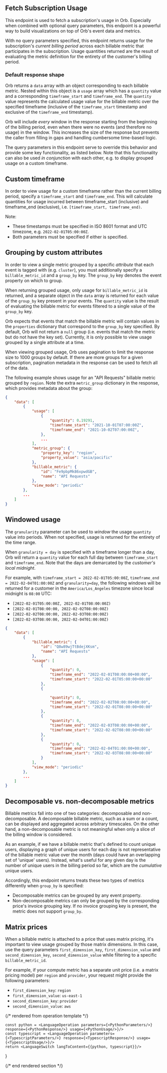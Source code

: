 ## Fetch Subscription Usage

This endpoint is used to fetch a subscription's usage in Orb. Especially when combined with optional query
parameters, this endpoint is a powerful way to build visualizations on top of Orb's event data and metrics.

With no query parameters specified, this endpoint returns usage for the subscription's _current billing period_
across each billable metric that participates in the subscription. Usage quantities returned are the result of
evaluating the metric definition for the entirety of the customer's billing period.

### Default response shape
Orb returns a `data` array with an object corresponding to each billable metric. Nested within this object is a
`usage` array which has a `quantity` value and a corresponding `timeframe_start` and `timeframe_end`.  The `quantity`
value represents the calculated usage value for the billable metric over the specified timeframe (inclusive of the
`timeframe_start` timestamp and exclusive of the `timeframe_end` timestamp).

Orb will include _every_ window in the response starting from the beginning of the billing period, even when there
were no events (and therefore no usage) in the window. This increases the size of the response but prevents the caller
from filling in gaps and handling cumbersome time-based logic.

The query parameters in this endpoint serve to override this behavior and provide some key functionality, as listed
below. Note that this functionality can also be used _in conjunction_ with each other, e.g. to display grouped usage
on a custom timeframe.

## Custom timeframe
In order to view usage for a custom timeframe rather than the current billing period, specify a `timeframe_start` and
`timeframe_end`. This will calculate quantities for usage incurred between timeframe_start (inclusive) and timeframe_end
(exclusive), i.e. `[timeframe_start, timeframe_end)`.

Note:
- These timestamps must be specified in ISO 8601 format and UTC timezone, e.g. `2022-02-01T05:00:00Z`.
- Both parameters must be specified if either is specified.

## Grouping by custom attributes
In order to view a single metric grouped by a specific _attribute_ that each event is tagged with (e.g. `cluster`), you
must additionally specify a `billable_metric_id` and a `group_by` key. The `group_by` key denotes the event property on
which to group.

When returning grouped usage, only usage for `billable_metric_id` is  returned, and a separate object in the `data` array
is returned for each value of the `group_by` key present in your events. The `quantity` value is the result of evaluating
the billable metric for events filtered to a single value of the `group_by` key.

Orb expects that events that match the billable metric will contain values in the `properties` dictionary that correspond
to the `group_by` key specified. By default, Orb will not return a `null` group (i.e. events that match the metric but
do not have the key set). Currently, it is only possible to view usage grouped by a single attribute at a time.

 When viewing grouped usage, Orb uses pagination to limit the response size to 1000 groups by default. If there are more
 groups for a given subscription, pagination metadata in the response can be used to fetch all of the data.

The following example shows usage for an "API Requests" billable metric grouped by `region`. Note the extra `metric_group`
dictionary in the response, which provides metadata about the group:

```json
{
    "data": [
        {
            "usage": [
                {
                    "quantity": 0.19291,
                    "timeframe_start": "2021-10-01T07:00:00Z",
                    "timeframe_end": "2021-10-02T07:00:00Z",
                },
                ...
            ],
            "metric_group": {
                "property_key": "region",
                "property_value": "asia/pacific"
            },
            "billable_metric": {
                "id": "Fe9pbpMk86xpwdGB",
                "name": "API Requests"
            },
            "view_mode": "periodic"
        },
        ...
    ]
}
```


## Windowed usage
The `granularity` parameter can be used to _window_ the usage `quantity` value into periods. When not specified, usage
is returned for the entirety of the time range.

When `granularity = day` is specified with a timeframe longer than a day, Orb will return a `quantity` value for each
full day between `timeframe_start` and `timeframe_end`. Note that the days are demarcated by the _customer's local midnight_.

For example, with `timeframe_start = 2022-02-01T05:00:00Z`, `timeframe_end = 2022-02-04T01:00:00Z` and `granularity=day`,
the following windows will be returned for a customer in the `America/Los_Angeles` timezone since local midnight is `08:00` UTC:
- `[2022-02-01T05:00:00Z, 2022-02-01T08:00:00Z)`
- `[2022-02-01T08:00:00, 2022-02-02T08:00:00Z)`
- `[2022-02-02T08:00:00, 2022-02-03T08:00:00Z)`
- `[2022-02-03T08:00:00, 2022-02-04T01:00:00Z)`

```json
{
    "data": [
        {
            "billable_metric": {
                "id": "Q8w89wjTtBdejXKsm",
                "name": "API Requests"
            },
            "usage": [
                {
                    "quantity": 0,
                    "timeframe_end": "2022-02-01T08:00:00+00:00",
                    "timeframe_start": "2022-02-01T05:00:00+00:00"
                },
                {

                    "quantity": 0,
                    "timeframe_end": "2022-02-02T08:00:00+00:00",
                    "timeframe_start": "2022-02-01T08:00:00+00:00"
                },
                {
                    "quantity": 0,
                    "timeframe_end": "2022-02-03T08:00:00+00:00",
                    "timeframe_start": "2022-02-02T08:00:00+00:00"
                },
                {
                    "quantity": 0,
                    "timeframe_end": "2022-02-04T01:00:00+00:00",
                    "timeframe_start": "2022-02-03T08:00:00+00:00"
                }
            ],
            "view_mode": "periodic"
        },
        ...
    ]
}
```

## Decomposable vs. non-decomposable metrics
Billable metrics fall into one of two categories: decomposable and non-decomposable. A decomposable billable metric, such as
a sum or a count, can be displayed and aggregated across arbitrary timescales. On the other hand, a non-decomposable metric
is not meaningful when only a slice of the billing window is considered.

As an example, if we have a billable metric that's defined to count unique users, displaying a graph of unique users for each
day is not representative of the billable metric value over the month (days could have an overlapping set of 'unique' users).
Instead, what's useful for any given day is the number of unique users in the billing period so far, which are the
_cumulative_ unique users.

Accordingly, this endpoint returns treats these two types of metrics differently when `group_by` is specified:
- Decomposable metrics can be grouped by any event property.
- Non-decomposable metrics can only be grouped by the corresponding price's invoice grouping key. If no invoice grouping key
is present, the metric does not support `group_by`.

## Matrix prices
When a billable metric is attached to a price that uses matrix pricing, it's important to view usage grouped by those matrix
dimensions. In this case, use the query parameters `first_dimension_key`, `first_dimension_value` and `second_dimension_key`,
`second_dimension_value` while filtering to a specific `billable_metric_id`.

For example, if your compute metric has a separate unit price (i.e. a matrix pricing model) per `region` and `provider`,
your request might provide the following parameters:

- `first_dimension_key`: `region`
- `first_dimension_value`: `us-east-1`
- `second_dimension_key`: `provider`
- `second_dimension_value`: `aws`

{/* rendered from operation template */}


    const python = <LanguageOperation parameters={<PythonParameters/>} response={<PythonResponse/>} usage={<PythonUsage/>}/>
    const typescript = <LanguageOperation parameters={<TypescriptParameters/>} response={<TypescriptResponse/>} usage={<TypescriptUsage/>}/>
    return <LanguageSwitch langToContent={{python, typescript}}/>
}

<Operation />

{/* end rendered section */}
